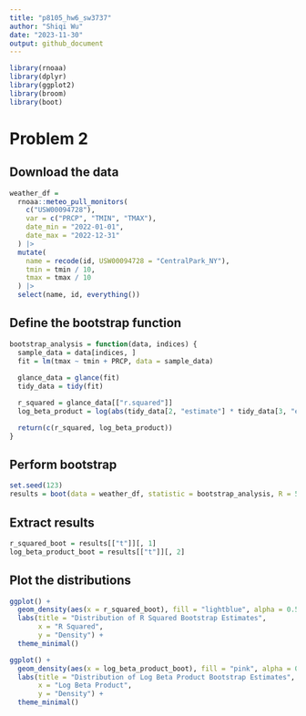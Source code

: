 ```yaml
---
title: "p8105_hw6_sw3737"
author: "Shiqi Wu"
date: "2023-11-30"
output: github_document
---
```


```r
library(rnoaa)
library(dplyr)
library(ggplot2)
library(broom)
library(boot)
```

# Problem 2

## Download the data
```r
weather_df = 
  rnoaa::meteo_pull_monitors(
    c("USW00094728"),
    var = c("PRCP", "TMIN", "TMAX"), 
    date_min = "2022-01-01",
    date_max = "2022-12-31"
  ) |>
  mutate(
    name = recode(id, USW00094728 = "CentralPark_NY"),
    tmin = tmin / 10,
    tmax = tmax / 10
  ) |>
  select(name, id, everything())
```
## Define the bootstrap function
```r
bootstrap_analysis = function(data, indices) {
  sample_data = data[indices, ]
  fit = lm(tmax ~ tmin + PRCP, data = sample_data)
  
  glance_data = glance(fit)
  tidy_data = tidy(fit)

  r_squared = glance_data[["r.squared"]]
  log_beta_product = log(abs(tidy_data[2, "estimate"] * tidy_data[3, "estimate"]))

  return(c(r_squared, log_beta_product))
}
```

## Perform bootstrap
```r
set.seed(123)
results = boot(data = weather_df, statistic = bootstrap_analysis, R = 5000)
```

## Extract results
```r
r_squared_boot = results[["t"]][, 1]
log_beta_product_boot = results[["t"]][, 2]
```

## Plot the distributions
```r
ggplot() + 
  geom_density(aes(x = r_squared_boot), fill = "lightblue", alpha = 0.5) +
  labs(title = "Distribution of R Squared Bootstrap Estimates",
       x = "R Squared",
       y = "Density") +
  theme_minimal()

ggplot() + 
  geom_density(aes(x = log_beta_product_boot), fill = "pink", alpha = 0.5) +
  labs(title = "Distribution of Log Beta Product Bootstrap Estimates",
       x = "Log Beta Product",
       y = "Density") +
  theme_minimal()
```

